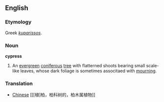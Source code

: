 ==English==

===Etymology===
Greek ''[[kuparissos]]''.

===Noun===
'''cypress'''
# An [[evergreen]] [[coniferous]] [[tree]] with flatterned shoots bearing small scale-like leaves, whose dark foliage is sometimes associtaed with [[mourning]].

===Translation===

*[[Chinese]] [[[植]柏，柏科树的，柏木属植物]]